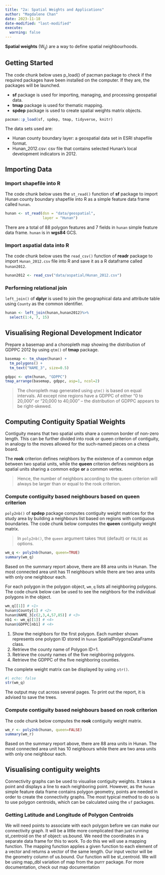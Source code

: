 ```yaml
---
title: "2a: Spatial Weights and Applications"
author: "Magdalene Chan"
date: 2023-11-18
date-modified: "last-modified"
execute: 
  warning: false
---
```


**Spatial weights** (W~ij~) are a way to define spatial neighbourhoods.

## Getting Started

The code chunk below uses p_load() of pacman package to check if the required packages have been installed on the computer. If they are, the packages will be launched.

-   **sf** package is used for importing, managing, and processing geospatial data.
-   **tmap** package is used for thematic mapping.
-   **spdep** package is used to create spatial weights matrix objects.

```r
pacman::p_load(sf, spdep, tmap, tidyverse, knitr)
```

The data sets used are:

-   Hunan county boundary layer: a geospatial data set in ESRI shapefile format.
-   Hunan_2012.csv: csv file that contains selected Hunan's local development indicators in 2012.

## Importing Data

### Import shapefile into R

The code chunk below uses the `st_read()` function of **sf** package to import Hunan county boundary shapefile into R as a simple feature data frame called `hunan`.

```r
hunan <- st_read(dsn = "data/geospatial", 
                 layer = "Hunan")
```

There are a total of 88 polygon features and 7 fields in `hunan` simple feature data frame. `hunan` is in **wgs84** GCS.

### Import aspatial data into R

The code chunk below uses the `read_csv()` function of **readr** package to import `Hunan_2012.csv` file into R and save it as a R dataframe called `hunan2012`.

```r
hunan2012 <- read_csv("data/aspatial/Hunan_2012.csv")
```

### Performing relational join

`left_join()` of **dplyr** is used to join the geographical data and attribute table using `County` as the common identifier.

```r
hunan <- left_join(hunan,hunan2012)%>%
  select(1:4, 7, 15)
```

## Visualising Regional Development Indicator

Prepare a basemap and a choropleth map showing the distribution of GDPPC 2012 by using `qtm()` of **tmap** package.

```r
basemap <- tm_shape(hunan) +
  tm_polygons() +
  tm_text("NAME_3", size=0.5)

gdppc <- qtm(hunan, "GDPPC")
tmap_arrange(basemap, gdppc, asp=1, ncol=2)
```

> The choropleth map generated using `qtm()` is based on equal intervals. All except nine regions have a GDPPC of either "0 to 20,000" or "20,000 to 40,000" -- the distribution of GDPPC appears to be right-skewed.

## Computing Contiguity Spatial Weights

Contiguity means that two spatial units share a common border of non-zero length. 
This can be further divided into rook or queen criterion of contiguity, in analogy to the moves allowed for the such-named pieces on a chess board.

The **rook** criterion defines neighbors by the existence of a common edge between two spatial units, while the **queen** criterion defines neighbors as spatial units sharing a common edge **or** a common vertex.

> Hence, the number of neighbors according to the queen criterion will always be larger than or equal to the rook criterion.

### Compute contiguity based neighbours based on **queen** criterion

`poly2nb()` of **spdep** package computes contiguity weight matrices for the study area by building a neighbours list based on regions with contiguous boundaries. The code chunk below computes the **queen** contiguity weight matrix.

> In `poly2nb()`, the `queen` argument takes `TRUE` (default) or `FALSE` as options.

```r
wm_q <- poly2nb(hunan, queen=TRUE)
summary(wm_q)
```

Based on the summary report above, there are 88 area units in Hunan. The most connected area unit has 11 neighbours while there are two area units with only one neighbour each. 

For each polygon in the polygon object, `wm_q` lists all neighboring polygons. The code chunk below can be used to see the neighbors for the individual polygons in the object. 

```r
wm_q[[1]] # <1>
hunan$County[1] # <2>
hunan$NAME_3[c(2,3,4,57,85)] # <3>
nb1 <- wm_q[[1]] # <4>
hunan$GDPPC[nb1] # <4>
```
1. Show the neighbors for the first polygon. Each number shown represents one polygon ID stored in `hunan` SpatialPolygonsDataFrame class.
2. Retrieve the county name of Polygon ID=1.
3. Retrieve the county names of the five neighboring polygons.
4. Retrieve the GDPPC of the five neighboring counties.

The complete weight matrix can be displayed by using `str()`.

```r
#| echo: false
str(wm_q)
```

:::callout-warning
The output may cut across several pages. To print out the report, it is advised to save the trees.
:::

### Compute contiguity based neighbours based on **rook** criterion

The code chunk below computes the **rook** contiguity weight matrix.

```r
wm_r <- poly2nb(hunan, queen=FALSE)
summary(wm_r)
```

Based on the summary report above, there are 88 area units in Hunan. The most connected area unit has 10 neighbours while there are two area units with only one neighbour each.

## Visualising contiguity weights

Connectivity graphs can be used to visualise contiguity weights. It takes a point and displays a line to each neighboring point. However, as the `hunan` simple feature data frame contains polygon geometry, points are needed in order to create the connectivity graphs. The most typical method to do so is to use polygon centroids, which can be calculated using the `sf` packages. 

### Getting Latitude and Longitude of Polygon Centroids

We will need points to associate with each polygon before we can make our connectivity graph. It will be a little more complicated than just running st_centroid on the sf object: us.bound. We need the coordinates in a separate data frame for this to work. To do this we will use a mapping function. The mapping function applies a given function to each element of a vector and returns a vector of the same length. Our input vector will be the geometry column of us.bound. Our function will be st_centroid. We will be using map_dbl variation of map from the purrr package. For more documentation, check out map documentation
